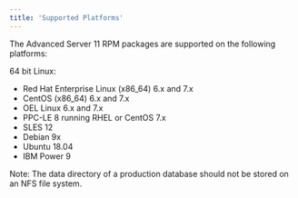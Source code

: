 ```yaml
---
title: 'Supported Platforms'
---
```


<div id="supported_platforms" class="registered_link"></div>

The Advanced Server 11 RPM packages are supported on the following platforms:

64 bit Linux:

-   Red Hat Enterprise Linux (x86_64) 6.x and 7.x
-   CentOS (x86_64) 6.x and 7.x
-   OEL Linux 6.x and 7.x
-   PPC-LE 8 running RHEL or CentOS 7.x
-   SLES 12
-   Debian 9x
-   Ubuntu 18.04
-   IBM Power 9

Note: The data directory of a production database should not be stored on an NFS file system.

